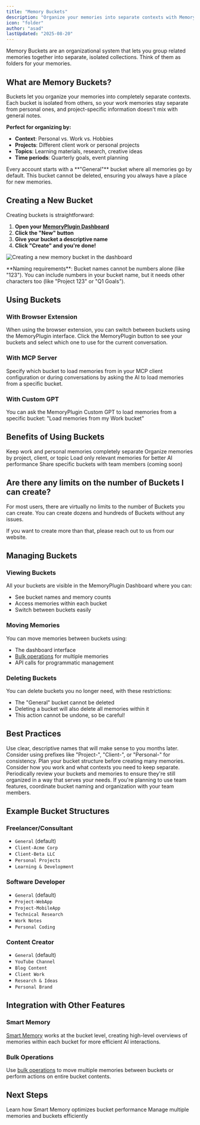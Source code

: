 ```yaml
---
title: "Memory Buckets"
description: "Organize your memories into separate contexts with MemoryPlugin's bucket system"
icon: "folder"
author: "asad"
lastUpdated: "2025-08-20"
---
```



<ArticleInfo author="asad" lastUpdated="2025-08-20" />

Memory Buckets are an organizational system that lets you group related memories together into separate, isolated collections. Think of them as folders for your memories.

## What are Memory Buckets?

Buckets let you organize your memories into completely separate contexts. Each bucket is isolated from others, so your work memories stay separate from personal ones, and project-specific information doesn't mix with general notes.

**Perfect for organizing by:**
- **Context**: Personal vs. Work vs. Hobbies
- **Projects**: Different client work or personal projects
- **Topics**: Learning materials, research, creative ideas
- **Time periods**: Quarterly goals, event planning

<Info>
Every account starts with a **"General"** bucket where all memories go by default. This bucket cannot be deleted, ensuring you always have a place for new memories.
</Info>

## Creating a New Bucket

Creating buckets is straightforward:

1. **Open your [MemoryPlugin Dashboard](https://memoryplugin.com/dashboard)**
2. **Click the "New" button**
3. **Give your bucket a descriptive name**
4. **Click "Create" and you're done!**

![Creating a new memory bucket in the dashboard](/images/memory-buckets/create-bucket.png)

<Note>
**Naming requirements**: Bucket names cannot be numbers alone (like "123"). You can include numbers in your bucket name, but it needs other characters too (like "Project 123" or "Q1 Goals").
</Note>

## Using Buckets

### With Browser Extension
When using the browser extension, you can switch between buckets using the MemoryPlugin interface. Click the MemoryPlugin button to see your buckets and select which one to use for the current conversation.

### With MCP Server
Specify which bucket to load memories from in your MCP client configuration or during conversations by asking the AI to load memories from a specific bucket.

### With Custom GPT
You can ask the MemoryPlugin Custom GPT to load memories from a specific bucket: "Load memories from my Work bucket"

## Benefits of Using Buckets

<CardGroup cols={2}>
  <Card title="Context Separation" icon="layer-group">
    Keep work and personal memories completely separate
  </Card>
  <Card title="Project Organization" icon="folder-tree">
    Organize memories by project, client, or topic
  </Card>
  <Card title="Focused Loading" icon="bullseye">
    Load only relevant memories for better AI performance
  </Card>
  <Card title="Team Collaboration" icon="users">
    Share specific buckets with team members (coming soon)
  </Card>
</CardGroup>

## Are there any limits on the number of Buckets I can create?

For most users, there are virtually no limits to the number of Buckets you can create. You can create dozens and hundreds of Buckets without any issues.

If you want to create more than that, please reach out to us from our website.

## Managing Buckets

### Viewing Buckets
All your buckets are visible in the MemoryPlugin Dashboard where you can:
- See bucket names and memory counts
- Access memories within each bucket
- Switch between buckets easily

### Moving Memories
You can move memories between buckets using:
- The dashboard interface
- [Bulk operations](/features/bulk-operations) for multiple memories
- API calls for programmatic management

### Deleting Buckets
You can delete buckets you no longer need, with these restrictions:
- The "General" bucket cannot be deleted
- Deleting a bucket will also delete all memories within it
- This action cannot be undone, so be careful!

## Best Practices

<AccordionGroup>
  <Accordion title="Naming Convention">
    Use clear, descriptive names that will make sense to you months later. Consider using prefixes like "Project-", "Client-", or "Personal-" for consistency.
  </Accordion>
  <Accordion title="Bucket Strategy">
    Plan your bucket structure before creating many memories. Consider how you work and what contexts you need to keep separate.
  </Accordion>
  <Accordion title="Regular Review">
    Periodically review your buckets and memories to ensure they're still organized in a way that serves your needs.
  </Accordion>
  <Accordion title="Team Coordination">
    If you're planning to use team features, coordinate bucket naming and organization with your team members.
  </Accordion>
</AccordionGroup>

## Example Bucket Structures

### Freelancer/Consultant
- `General` (default)
- `Client-Acme Corp`
- `Client-Beta LLC`
- `Personal Projects`
- `Learning & Development`

### Software Developer
- `General` (default)
- `Project-WebApp`
- `Project-MobileApp`
- `Technical Research`
- `Work Notes`
- `Personal Coding`

### Content Creator
- `General` (default)
- `YouTube Channel`
- `Blog Content`
- `Client Work`
- `Research & Ideas`
- `Personal Brand`

## Integration with Other Features

### Smart Memory
[Smart Memory](/features/smart-memory) works at the bucket level, creating high-level overviews of memories within each bucket for more efficient AI interactions.

### Bulk Operations
Use [bulk operations](/features/bulk-operations) to move multiple memories between buckets or perform actions on entire bucket contents.


## Next Steps

<CardGroup cols={2}>
  <Card
    title="Smart Memory"
    icon="brain"
    href="/features/smart-memory"
  >
    Learn how Smart Memory optimizes bucket performance
  </Card>
  <Card
    title="Bulk Operations"
    icon="list"
    href="/features/bulk-operations"
  >
    Manage multiple memories and buckets efficiently
  </Card>
</CardGroup>